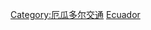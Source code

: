 {{Commonscat|Aviation in Ecuador}}

[[Category:厄瓜多尔交通|Category:厄瓜多尔交通]]
[[Category:南美洲各国航空|Ecuador]]